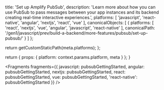 
  title: 'Set up Amplify PubSub',
  description: 'Learn more about how you can use PubSub to pass messages between your app instances and its backend creating real-time interactive experiences.',
  platforms: [
    'javascript',
    'react-native',
    'angular',
    'nextjs',
    'react',
    'vue'
  ],
  canonicalObjects: [
    {
      platforms: [
        'react',
        'nextjs',
        'vue',
        'angular',
        'javascript',
        'react-native'
      ],
      canonicalPath: '/gen1/javascript/prev/build-a-backend/more-features/pubsub/set-up-pubsub/'
    }
  ]
};

  return getCustomStaticPath(meta.platforms);
};

  return {
    props: {
      platform: context.params.platform,
      meta
    }
  };
}


<Fragments
  fragments={{
    javascript: pubsubGettingStarted,
    angular: pubsubGettingStarted,
    nextjs: pubsubGettingStarted,
    react: pubsubGettingStarted,
    vue: pubsubGettingStarted,
    'react-native': pubsubGettingStarted
  }}
/>
